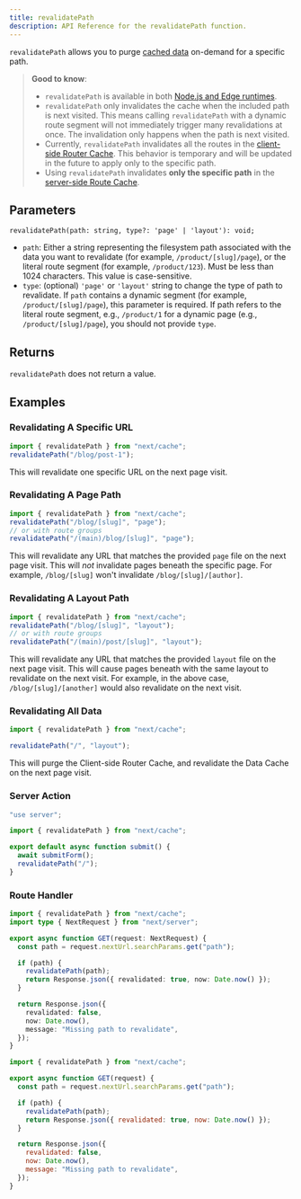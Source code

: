 ```yaml
---
title: revalidatePath
description: API Reference for the revalidatePath function.
---
```


`revalidatePath` allows you to purge [cached data](/docs/content/app/building-your-application/caching) on-demand for a specific path.

> **Good to know**:
>
> - `revalidatePath` is available in both [Node.js and Edge runtimes](/docs/content/app/building-your-application/rendering/edge-and-nodejs-runtimes).
> - `revalidatePath` only invalidates the cache when the included path is next visited. This means calling `revalidatePath` with a dynamic route segment will not immediately trigger many revalidations at once. The invalidation only happens when the path is next visited.
> - Currently, `revalidatePath` invalidates all the routes in the [client-side Router Cache](/docs/content/app/building-your-application/caching#client-side-router-cache). This behavior is temporary and will be updated in the future to apply only to the specific path.
> - Using `revalidatePath` invalidates **only the specific path** in the [server-side Route Cache](/docs/content/app/building-your-application/caching#full-route-cache).

## Parameters

```tsx
revalidatePath(path: string, type?: 'page' | 'layout'): void;
```

- `path`: Either a string representing the filesystem path associated with the data you want to revalidate (for example, `/product/[slug]/page`), or the literal route segment (for example, `/product/123`). Must be less than 1024 characters. This value is case-sensitive.
- `type`: (optional) `'page'` or `'layout'` string to change the type of path to revalidate. If `path` contains a dynamic segment (for example, `/product/[slug]/page`), this parameter is required. If path refers to the literal route segment, e.g., `/product/1` for a dynamic page (e.g., `/product/[slug]/page`), you should not provide `type`.

## Returns

`revalidatePath` does not return a value.

## Examples

### Revalidating A Specific URL

```ts
import { revalidatePath } from "next/cache";
revalidatePath("/blog/post-1");
```

This will revalidate one specific URL on the next page visit.

### Revalidating A Page Path

```ts
import { revalidatePath } from "next/cache";
revalidatePath("/blog/[slug]", "page");
// or with route groups
revalidatePath("/(main)/blog/[slug]", "page");
```

This will revalidate any URL that matches the provided `page` file on the next page visit. This will _not_ invalidate pages beneath the specific page. For example, `/blog/[slug]` won't invalidate `/blog/[slug]/[author]`.

### Revalidating A Layout Path

```ts
import { revalidatePath } from "next/cache";
revalidatePath("/blog/[slug]", "layout");
// or with route groups
revalidatePath("/(main)/post/[slug]", "layout");
```

This will revalidate any URL that matches the provided `layout` file on the next page visit. This will cause pages beneath with the same layout to revalidate on the next visit. For example, in the above case, `/blog/[slug]/[another]` would also revalidate on the next visit.

### Revalidating All Data

```ts
import { revalidatePath } from "next/cache";

revalidatePath("/", "layout");
```

This will purge the Client-side Router Cache, and revalidate the Data Cache on the next page visit.

### Server Action

```ts filename="app/actions.ts" switcher
"use server";

import { revalidatePath } from "next/cache";

export default async function submit() {
  await submitForm();
  revalidatePath("/");
}
```

### Route Handler

```ts filename="app/api/revalidate/route.ts" switcher
import { revalidatePath } from "next/cache";
import type { NextRequest } from "next/server";

export async function GET(request: NextRequest) {
  const path = request.nextUrl.searchParams.get("path");

  if (path) {
    revalidatePath(path);
    return Response.json({ revalidated: true, now: Date.now() });
  }

  return Response.json({
    revalidated: false,
    now: Date.now(),
    message: "Missing path to revalidate",
  });
}
```

```js filename="app/api/revalidate/route.js" switcher
import { revalidatePath } from "next/cache";

export async function GET(request) {
  const path = request.nextUrl.searchParams.get("path");

  if (path) {
    revalidatePath(path);
    return Response.json({ revalidated: true, now: Date.now() });
  }

  return Response.json({
    revalidated: false,
    now: Date.now(),
    message: "Missing path to revalidate",
  });
}
```
